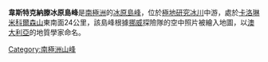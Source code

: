{{coord|69|48|S|75|3|E|display=title}}

'''韋斯特克納滕冰原島峰'''是[[南極洲|南極洲]]的[[冰原島峰|冰原島峰]]，位於[[極地研究冰川|極地研究冰川]]中游，處於[[卡洛琳米科爾森山|卡洛琳米科爾森山]]東南面24公里，該島峰根據[[挪威|挪威]]探險隊的空中照片被繪入地圖，以[[澳大利亞|澳大利亞]]的地質學家命名。

{{Antarctica-geo-stub}}
[[Category:南極洲山峰|Category:南極洲山峰]]
